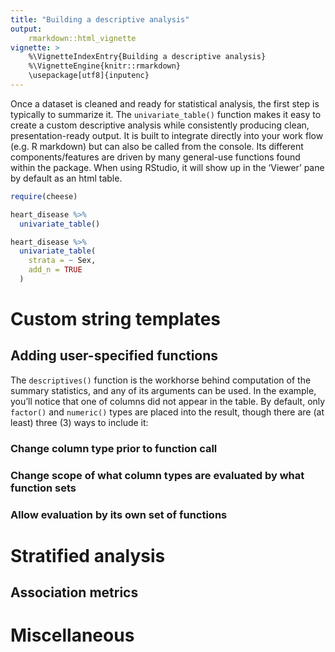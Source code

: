 ```yaml
---
title: "Building a descriptive analysis"
output: 
    rmarkdown::html_vignette
vignette: >
    %\VignetteIndexEntry{Building a descriptive analysis}
    %\VignetteEngine{knitr::rmarkdown}
    \usepackage[utf8]{inputenc}
---
```


Once a dataset is cleaned and ready for statistical analysis, the first step is typically to summarize it. The `univariate_table()` function makes it easy to create a custom descriptive analysis while consistently producing clean, presentation-ready output. It is built to integrate directly into your work flow (e.g. R markdown) but can also be called from the console. Its different components/features are driven by many general-use functions found within the package. When using RStudio, it will show up in the 'Viewer' pane by default as an html table.

```r
require(cheese)

heart_disease %>%
  univariate_table()

heart_disease %>%
  univariate_table(
    strata = ~ Sex,
    add_n = TRUE
  )
```

# Custom string templates

## Adding user-specified functions
The `descriptives()` function is the workhorse behind computation of the summary statistics, and any of its arguments can be used. In the example, you'll notice that one of columns did not appear in the table. By default, only `factor()` and `numeric()` types are placed into the result, though there are (at least) three (3) ways to include it:

### Change column type prior to function call

### Change scope of what column types are evaluated by what function sets

### Allow evaluation by its own set of functions

# Stratified analysis

## Association metrics

# Miscellaneous


